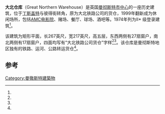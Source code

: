 {{Infobox building
| name        = 大北仓库
| image                = Great Northern 2461.JPG
| image_size           = 280px
| address              = 英格兰[[曼彻斯特|曼彻斯特]][[丁斯盖特|丁斯盖特]]235号
| coordinates          = {{coord|53|28|38|N|2|14|57|W|type:landmark|display=title,inline}}
| start_date           = 1885
| completion_date      = 1898
| renovation_date      = 1998
| architect            = A.Ross
| website              = [http://www.thegreatnorthern.com The Great Northern Official Website]
}}
'''大北仓库'''（Great Northern Warehouse）是英国[[曼彻斯特市中心|曼彻斯特市中心]]的一座历史建筑，位于[[丁斯盖特|丁斯盖特]]与彼得街转角，原为大北铁路公司的货仓，1999年翻新成为休闲场所，包括[[AMC电影院|AMC电影院]]、赌场、餐厅、球场、酒吧等。1974年列为II* 级登录建筑<ref name="NHLE" />。

该建筑为矩形平面，长267英尺，宽217英尺，高五层，东西两侧有27扇窗户，南北两侧有17扇窗户，四面均写有“大北铁路公司货仓”字样<ref name="NHLE"/><ref name="Hartwell210"/>。该仓库是曼彻斯特地区独有的铁路、运河、公路转运货仓<ref name="NHLE" />。 

==参考==
{{Reflist|refs=
<ref name="NHLE">{{NHLE |num= 1268529|desc= Deansgate Goods Station and Attached Carriage Ramp|access-date= 1 October 2012  |mode=cs2}}</ref>
<ref name="Hartwell210">{{citation | last=Hartwell | first=Clare | series=Pevsner Architectural Guides | title=Manchester | year=2001 | publisher=Penguin | location=London | isbn=0-14-071131-7 | page=210}}</ref>
}}
[[Category:曼徹斯特建築物|Category:曼徹斯特建築物]]